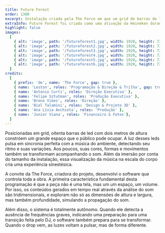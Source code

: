 ```yaml
---
title: Future Forest
order: 1300
excerpt: Instalação criada pela The Force em que um grid de barras de led cria um espaço que pulsa em diferentes cores, formas e movimentos, sempre em sincronia com o som. 
extraInfo: Future Forest foi criada como uma ativação da Heineken durante o festival DGTL São Paulo em 2018.<br /><br />[Vídeo](https://vimeo.com/279746818)
highlight: false
images:
  [
    { alt: 'image', path: '/futureforest1.jpg', width: 1920, height: 720 },
    { alt: 'image', path: '/futureforest2.jpg', width: 1920, height: 720 },
    { alt: 'image', path: '/futureforest3.jpg', width: 1920, height: 720 },
    { alt: 'image', path: '/futureforest4.jpg', width: 1920, height: 720 },
    { alt: 'image', path: '/futureforest5.jpg', width: 1920, height: 720 },
    { alt: 'image', path: '/futureforest6.jpg', width: 1920, height: 720 },
  ]
credits:
  [
    { prefix: 'de', name: 'The Force', gap: true },
    { name: 'Leston', roles: 'Programação & Direção & Trilha', gap: true, },
    { name: 'Antonio Curti', roles: 'Direção Executiva' },
    { name: 'Felipe Sztutman', roles: 'Produção Executiva' },
    { name: 'Breno Vibes', roles: 'Direção' },
    { name: 'Biel Talamini', roles: 'Design & Projeto 3D' },
    { name: 'Ana Lívia Anchieta', roles: 'Produção' },
    { name: 'Junior Viana', roles: 'Financeiro & Fotos'},
  ]
---
```

Posicionadas em grid, oitenta barras de led com dois metros de altura constróem um grande espaço que o público pode ocupar. A luz desses leds pulsa em sincronia perfeita com a música do ambiente, detectando seu ritmo e suas variações.  Aos poucos, suas cores, formas e movimentos também se transformam acompanhando o som. Além da imersão por conta do tamanho da instalação, essa visualização da música na escala do corpo cria uma experiência sinestésica.

A convite da The Force, criadora do projeto, desenvolvi o software que controla toda a obra. A primeira característica fundamental desta programação é que a peça não é uma tela, mas um um espaço, um volume. Por isso, os conteúdos gerados em tempo real através da análise do som são tridimensionais, e exploram não só as dimensões de altura e largura, mas também profundidade, simulando a propagação do som.

Além disso, o sistema é totalmente autônomo. Quando ele detecta a ausência de frequências graves, indicando uma preparação para uma transição feita pelo DJ, o software também prepara para se transformar. Quando o drop vem, as luzes voltam a pulsar, mas de forma diferente.
